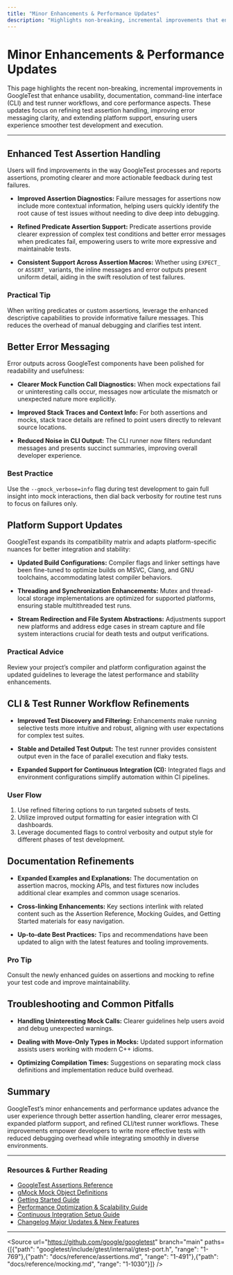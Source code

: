 ```yaml
---
title: "Minor Enhancements & Performance Updates"
description: "Highlights non-breaking, incremental improvements that enhance usability, documentation, CLI/test runner workflows, or core performance. Includes refinements to test assertion handling, better error messages, and platform support updates."
---
```


# Minor Enhancements & Performance Updates

This page highlights the recent non-breaking, incremental improvements in GoogleTest that enhance usability, documentation, command-line interface (CLI) and test runner workflows, and core performance aspects. These updates focus on refining test assertion handling, improving error messaging clarity, and extending platform support, ensuring users experience smoother test development and execution.

---

## Enhanced Test Assertion Handling

Users will find improvements in the way GoogleTest processes and reports assertions, promoting clearer and more actionable feedback during test failures.

- **Improved Assertion Diagnostics:** Failure messages for assertions now include more contextual information, helping users quickly identify the root cause of test issues without needing to dive deep into debugging.

- **Refined Predicate Assertion Support:** Predicate assertions provide clearer expression of complex test conditions and better error messages when predicates fail, empowering users to write more expressive and maintainable tests.

- **Consistent Support Across Assertion Macros:** Whether using `EXPECT_` or `ASSERT_` variants, the inline messages and error outputs present uniform detail, aiding in the swift resolution of test failures.

### Practical Tip

When writing predicates or custom assertions, leverage the enhanced descriptive capabilities to provide informative failure messages. This reduces the overhead of manual debugging and clarifies test intent.


## Better Error Messaging

Error outputs across GoogleTest components have been polished for readability and usefulness:

- **Clearer Mock Function Call Diagnostics:** When mock expectations fail or uninteresting calls occur, messages now articulate the mismatch or unexpected nature more explicitly.

- **Improved Stack Traces and Context Info:** For both assertions and mocks, stack trace details are refined to point users directly to relevant source locations.

- **Reduced Noise in CLI Output:** The CLI runner now filters redundant messages and presents succinct summaries, improving overall developer experience.

### Best Practice

Use the `--gmock_verbose=info` flag during test development to gain full insight into mock interactions, then dial back verbosity for routine test runs to focus on failures only.


## Platform Support Updates

GoogleTest expands its compatibility matrix and adapts platform-specific nuances for better integration and stability:

- **Updated Build Configurations:** Compiler flags and linker settings have been fine-tuned to optimize builds on MSVC, Clang, and GNU toolchains, accommodating latest compiler behaviors.

- **Threading and Synchronization Enhancements:** Mutex and thread-local storage implementations are optimized for supported platforms, ensuring stable multithreaded test runs.

- **Stream Redirection and File System Abstractions:** Adjustments support new platforms and address edge cases in stream capture and file system interactions crucial for death tests and output verifications.

### Practical Advice

Review your project’s compiler and platform configuration against the updated guidelines to leverage the latest performance and stability enhancements.


## CLI & Test Runner Workflow Refinements

- **Improved Test Discovery and Filtering:** Enhancements make running selective tests more intuitive and robust, aligning with user expectations for complex test suites.

- **Stable and Detailed Test Output:** The test runner provides consistent output even in the face of parallel execution and flaky tests.

- **Expanded Support for Continuous Integration (CI):** Integrated flags and environment configurations simplify automation within CI pipelines.

### User Flow

1. Use refined filtering options to run targeted subsets of tests.
2. Utilize improved output formatting for easier integration with CI dashboards.
3. Leverage documented flags to control verbosity and output style for different phases of test development.


## Documentation Refinements

- **Expanded Examples and Explanations:** The documentation on assertion macros, mocking APIs, and test fixtures now includes additional clear examples and common usage scenarios.

- **Cross-linking Enhancements:** Key sections interlink with related content such as the Assertion Reference, Mocking Guides, and Getting Started materials for easy navigation.

- **Up-to-date Best Practices:** Tips and recommendations have been updated to align with the latest features and tooling improvements.

### Pro Tip

Consult the newly enhanced guides on assertions and mocking to refine your test code and improve maintainability.


## Troubleshooting and Common Pitfalls

- **Handling Uninteresting Mock Calls:** Clearer guidelines help users avoid and debug unexpected warnings.

- **Dealing with Move-Only Types in Mocks:** Updated support information assists users working with modern C++ idioms.

- **Optimizing Compilation Times:** Suggestions on separating mock class definitions and implementation reduce build overhead.


## Summary

GoogleTest’s minor enhancements and performance updates advance the user experience through better assertion handling, clearer error messages, expanded platform support, and refined CLI/test runner workflows. These improvements empower developers to write more effective tests with reduced debugging overhead while integrating smoothly in diverse environments.

---

### Resources & Further Reading

- [GoogleTest Assertions Reference](https://google.github.io/googletest/reference/assertions.html)
- [gMock Mock Object Definitions](https://google.github.io/googletest/reference/mocking.html)
- [Getting Started Guide](https://google.github.io/googletest/getting-started.html)
- [Performance Optimization & Scalability Guide](/guides/integration-optimization/performance-optimization)
- [Continuous Integration Setup Guide](/guides/integration-optimization/continuous-integration-setup)
- [Changelog Major Updates & New Features](/changelog/version-history/major-updates)

---

<Source url="https://github.com/google/googletest" branch="main" paths={[{"path": "googletest/include/gtest/internal/gtest-port.h", "range": "1-769"},{"path": "docs/reference/assertions.md", "range": "1-491"},{"path": "docs/reference/mocking.md", "range": "1-1030"}]} />